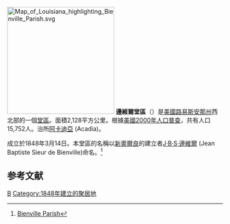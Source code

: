[[File:Map_of_Louisiana_highlighting_Bienville_Parish.svg|250px]]
'''邊維爾堂區'''（{{lang-en|Bienville Parish}}）是[[美國|美國]][[路易斯安那州|路易斯安那州]]西北部的一個[[堂區|堂區]]。面積2,128平方公里。根據[[美國2000年人口普查|美國2000年人口普查]]，共有人口15,752人。治所[[阿卡迪亞_(路易斯安那州)|阿卡迪亞]] (Acadia)。

成立於1848年3月14日。本堂區的名稱以[[新奧爾良|新奧爾良]]的建立者[[J·B·S·邊維爾|J·B·S·邊維爾]] (Jean Baptiste Sieur de
Bienville)命名。<ref>[http://www.dhh.louisiana.gov/OPH/PHP%202005/PDF/Bienville/Parish%20Bienville.pdf Bienville Parish]</ref>

==参考文献==
<div class="references-small">
<references />
</div>

{{路易斯安那州}}
[[Category:路易斯安那州行政區劃|B]]
[[Category:1848年建立的聚居地|Category:1848年建立的聚居地]]